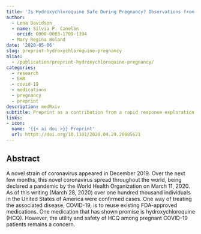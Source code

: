 ```yaml
---
title: 'Is Hydroxychloroquine Safe During Pregnancy? Observations from Penn Medicine'
author:
  - Lena Davidson
  - name: Silvia P. Canelón
    orcid: 0000-0003-1709-1394
  - Mary Regina Boland
date: '2020-05-06'
slug: preprint-hydroxychloroquine-pregnancy
alias:
  - /publication/preprint-hydroxychloroquine-pregnancy/
categories:
  - research
  - EHR
  - covid-19
  - medications
  - pregnancy
  - preprint
description: medRxiv
subtitle: Preprint as a contribution from a rapid response exploration of hydroxychloroquine effects on pregnancy-related outcomes
links:
- icon: 
  name: '{{< ai doi >}} Preprint'
  url: https://doi.org/10.1101/2020.04.29.20085621
---
```


## Abstract

A novel strain of coronavirus appeared in December 2019. Over the next few months, this novel coronavirus spread throughout the world, being declared a pandemic by the World Health Organization on March 11, 2020. As of this writing (March 28, 2020) over one hundred thousand individuals in the United States of America were confirmed cases. One way of treating the associated disease, COVID-19, is to reuse existing FDA-approved medications. One medication that has shown promise is hydroxychloroquine (HCQ). However, the utility and safety of HCQ among pregnant COVID-19 patients remains a concern.
